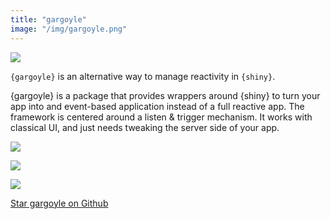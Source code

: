 ```yaml
---
title: "gargoyle"
image: "/img/gargoyle.png"
---
```


::: {.grid}

::: {.g-col-6}

![](/img/gargoyle.png)

:::

::: {.g-col-6}

`{gargoyle}` is an alternative way to manage reactivity in `{shiny}`.

{gargoyle} is a package that provides wrappers around {shiny} to turn your app into and event-based application instead of a full reactive app. The framework is centered around a listen &amp; trigger mechanism. It works with classical UI, and just needs tweaking the server side of your app.

<div align = "center">

<img src = "https://lifecycle.r-lib.org/articles/figures/lifecycle-stable.svg">

<img src = "https://www.r-pkg.org/badges/version/gargoyle">

<img src = "https://cranlogs.r-pkg.org/badges/gargoyle">

<span style="text-shadow: none;"><a class="github-button" href="https://github.com/colinfay/gargoyle" data-icon="octicon-star" data-size="large" data-show-count="true" aria-label="Star this on GitHub">Star gargoyle on Github</a><script async defer src="https://buttons.github.io/buttons.js"></script></span>

</div>

:::

:::
